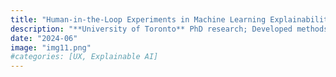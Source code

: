 ```yaml
---
title: "Human-in-the-Loop Experiments in Machine Learning Explainability"
description: "**University of Toronto** PhD research; Developed methods to evaluate operator interaction with automated process control systems + human subjects experiments data."
date: "2024-06"
image: "img11.png"
#categories: [UX, Explainable AI]
---
```

